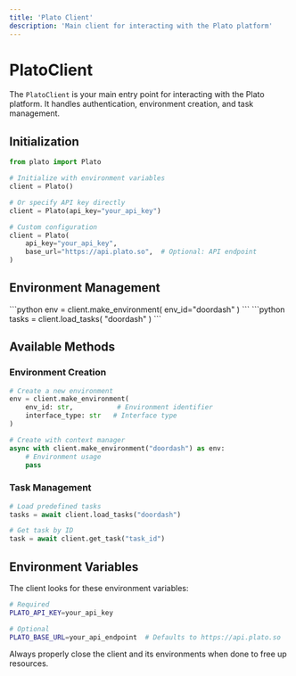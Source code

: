 ```yaml
---
title: 'Plato Client'
description: 'Main client for interacting with the Plato platform'
---
```


# PlatoClient

The `PlatoClient` is your main entry point for interacting with the Plato platform. It handles authentication, environment creation, and task management.

## Initialization

```python
from plato import Plato

# Initialize with environment variables
client = Plato()

# Or specify API key directly
client = Plato(api_key="your_api_key")

# Custom configuration
client = Plato(
    api_key="your_api_key",
    base_url="https://api.plato.so",  # Optional: API endpoint
)
```

## Environment Management

<CardGroup cols={2}>
  <Card
    title="Create Environment"
    icon="plus"
  >
    ```python
    env = client.make_environment(
        env_id="doordash"
    )
    ```
  </Card>
  <Card
    title="Load Tasks"
    icon="list-check"
  >
    ```python
    tasks = client.load_tasks(
        "doordash"
    )
    ```
  </Card>
</CardGroup>

## Available Methods

### Environment Creation

```python
# Create a new environment
env = client.make_environment(
    env_id: str,           # Environment identifier
    interface_type: str   # Interface type
)

# Create with context manager
async with client.make_environment("doordash") as env:
    # Environment usage
    pass
```

### Task Management

```python
# Load predefined tasks
tasks = await client.load_tasks("doordash")

# Get task by ID
task = await client.get_task("task_id")
```

## Environment Variables

The client looks for these environment variables:

```bash
# Required
PLATO_API_KEY=your_api_key

# Optional
PLATO_BASE_URL=your_api_endpoint  # Defaults to https://api.plato.so
```

<Note>
Always properly close the client and its environments when done to free up resources.
</Note> 